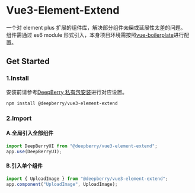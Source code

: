 
<Meta title="Example/Introduction" />

# Vue3-Element-Extend

一个对 element plus 扩展的组件库，解决部分组件~~太屎~~或延展性太差的问题。<br/>
组件需通过 es6 module 形式引入，本身项目环境需按照[vue-boilerplate](https://github.com/deepberry/vue-boilerplate)进行配置。

## Get Started

### 1.Install

安装前请参考[DeepBerry 私有包安装](https://github.com/deepberry/FE-docs/blob/master/packages/DeepBerry%E7%A7%81%E6%9C%89%E5%8C%85%E5%AE%89%E8%A3%85.md)进行对应设置。

```shell
npm install @deepberry/vue3-element-extend
```

### 2.Import

#### A.全局引入全部组件

```javascript
import DeepBerryUI from "@deepberry/vue3-element-extend";
app.use(DeepBerryUI);
```

#### B.引入单个组件

```javascript
import { UploadImage } from "@deepberry/vue3-element-extend";
app.component("UploadImage", UploadImage);
```

